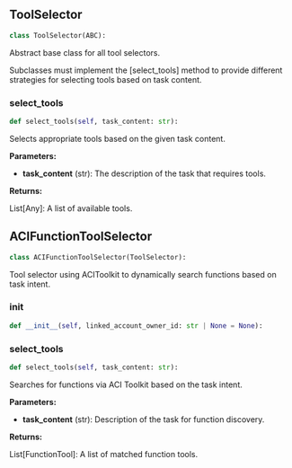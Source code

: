 <a id="camel.societies.workforce.tool_selector"></a>

<a id="camel.societies.workforce.tool_selector.ToolSelector"></a>

## ToolSelector

```python
class ToolSelector(ABC):
```

Abstract base class for all tool selectors.

Subclasses must implement the [select_tools] method to provide
different strategies for selecting tools based on task content.

<a id="camel.societies.workforce.tool_selector.ToolSelector.select_tools"></a>

### select_tools

```python
def select_tools(self, task_content: str):
```

Selects appropriate tools based on the given task content.

**Parameters:**

- **task_content** (str): The description of the task that requires tools.

**Returns:**

  List[Any]: A list of available tools.

<a id="camel.societies.workforce.tool_selector.ACIFunctionToolSelector"></a>

## ACIFunctionToolSelector

```python
class ACIFunctionToolSelector(ToolSelector):
```

Tool selector using ACIToolkit to dynamically search functions based on
task intent.

<a id="camel.societies.workforce.tool_selector.ACIFunctionToolSelector.__init__"></a>

### __init__

```python
def __init__(self, linked_account_owner_id: str | None = None):
```

<a id="camel.societies.workforce.tool_selector.ACIFunctionToolSelector.select_tools"></a>

### select_tools

```python
def select_tools(self, task_content: str):
```

Searches for functions via ACI Toolkit based on the task intent.

**Parameters:**

- **task_content** (str): Description of the task for function discovery.

**Returns:**

  List[FunctionTool]: A list of matched function tools.
